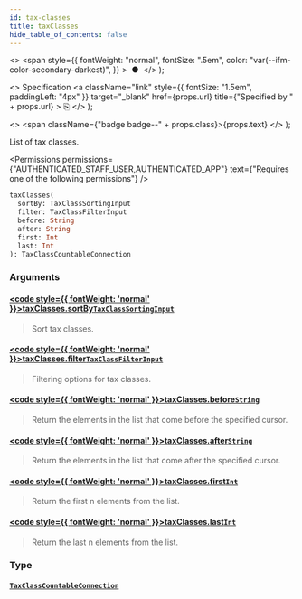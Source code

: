 ```yaml
---
id: tax-classes
title: taxClasses
hide_table_of_contents: false
---
```


  <>
    <span
      style={{
        fontWeight: "normal",
        fontSize: ".5em",
        color: "var(--ifm-color-secondary-darkest)",
      }}
    >
      &nbsp;●&nbsp;
    </span>
  </>
);

  <>
    Specification
    <a
      className="link"
      style={{ fontSize: "1.5em", paddingLeft: "4px" }}
      target="\_blank"
      href={props.url}
      title={"Specified by " + props.url}
    >
      ⎘
    </a>
  </>
);

  <>
    <span className={"badge badge--" + props.class}>{props.text}</span>
  </>
);

List of tax classes.

<Badge text="Added in Saleor 3.9" class="secondary margin-bottom--sm" />

<FeaturePreview />

<Permissions
  permissions={"AUTHENTICATED_STAFF_USER,AUTHENTICATED_APP"}
  text={"Requires one of the following permissions"}
/>

```graphql
taxClasses(
  sortBy: TaxClassSortingInput
  filter: TaxClassFilterInput
  before: String
  after: String
  first: Int
  last: Int
): TaxClassCountableConnection
```

### Arguments

#### [<code style={{ fontWeight: 'normal' }}>taxClasses.<b>sortBy</b></code>](#)<Bullet />[`TaxClassSortingInput`](../../../api-reference/taxes/inputs/tax-class-sorting-input) <Badge class="secondary" text="input"/>

> Sort tax classes.

#### [<code style={{ fontWeight: 'normal' }}>taxClasses.<b>filter</b></code>](#)<Bullet />[`TaxClassFilterInput`](../../../api-reference/taxes/inputs/tax-class-filter-input) <Badge class="secondary" text="input"/>

> Filtering options for tax classes.

#### [<code style={{ fontWeight: 'normal' }}>taxClasses.<b>before</b></code>](#)<Bullet />[`String`](../../../api-reference/miscellaneous/scalars/string) <Badge class="secondary" text="scalar"/>

> Return the elements in the list that come before the specified cursor.

#### [<code style={{ fontWeight: 'normal' }}>taxClasses.<b>after</b></code>](#)<Bullet />[`String`](../../../api-reference/miscellaneous/scalars/string) <Badge class="secondary" text="scalar"/>

> Return the elements in the list that come after the specified cursor.

#### [<code style={{ fontWeight: 'normal' }}>taxClasses.<b>first</b></code>](#)<Bullet />[`Int`](../../../api-reference/miscellaneous/scalars/int) <Badge class="secondary" text="scalar"/>

> Return the first n elements from the list.

#### [<code style={{ fontWeight: 'normal' }}>taxClasses.<b>last</b></code>](#)<Bullet />[`Int`](../../../api-reference/miscellaneous/scalars/int) <Badge class="secondary" text="scalar"/>

> Return the last n elements from the list.

### Type

#### [`TaxClassCountableConnection`](../../../api-reference/taxes/objects/tax-class-countable-connection) <Badge class="secondary" text="object"/>

>


